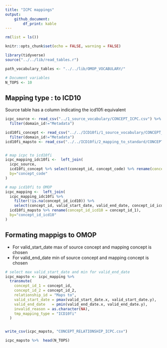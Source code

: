 ```yaml
---
title: "ICPC mappings"
output: 
    github_document:
        df_print: kable
---
```


```r
rm(list = ls())

knitr::opts_chunk$set(echo = FALSE, warning = FALSE)

library(tidyverse)
source("../../lib/read_tables.r")

path_vocabulary_tables <- "../../lib/OMOP_VOCABULARY/"

# Document variables 
N_TOPS <- 10
```

## Mapping type : to ICD10 

Source table has a column indicating the icd10fi equivalent 

```r
icpc_source <- read_csv("../1_source_vocabulary/CONCEPT_ICPC.csv") %>% 
  filter(domain_id!="Metadata")
```

```r
icd10fi_concept <- read_csv("../../ICD10fi/1_source_vocabulary/CONCEPT_ICD10fi.csv") %>% 
  filter(domain_id!="Metadata")
icd10fi_mapsto <- read_csv("../../ICD10fi/2_mapping_to_standard/CONCEPT_RELATIONSHIP_ICD10fi.csv")


# map icpc to icd10fi 
icpc_mapping_idc10fi <-  left_join(
  icpc_source, 
  icd10fi_concept %>% select(concept_id, concept_code) %>% rename(concept_id_icd10 = concept_id), 
  by="concept_code"
)
```


```r
# map icd10fi to OMOP
icpc_mapping <-  left_join(
  icpc_mapping_idc10fi %>% 
    filter(!is.na(concept_id_icd10)) %>% 
    select(concept_id, valid_start_date, valid_end_date, concept_id_icd10), 
  icd10fi_mapsto %>% rename(concept_id_icd10 = concept_id_1), 
  by="concept_id_icd10"
)
```


## Formating mappigs to OMOP


- For valid_start_date max of source concept and mapping concept is chosen 
- For valid_end_date min of source concept and mapping concept is chosen 


```r

# select max valid_start_date and min for valid_end_date 
icpc_mapsto <- icpc_mapping %>% 
  transmute(
    concept_id_1 = concept_id,
    concept_id_2 = concept_id_2,
    relationship_id = "Maps to",
    valid_start_date = pmax(valid_start_date.x, valid_start_date.y), 
    valid_end_date   = pmin(valid_end_date.x, valid_end_date.y), 
    invalid_reason = as.character(NA), 
    tmp_mapping_type = "ICD10fi"
  )


write_csv(icpc_mapsto, "CONCEPT_RELATIONSHIP_ICPC.csv")

icpc_mapsto %>%  head(N_TOPS)

```

























